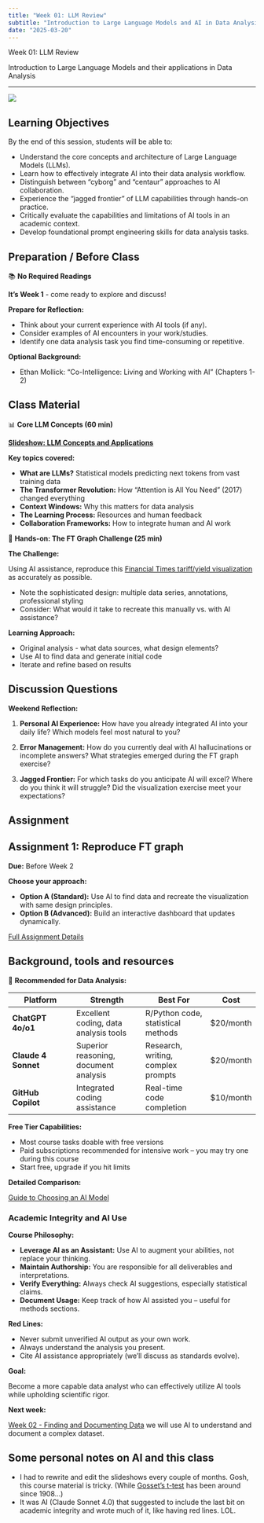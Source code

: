 ```yaml
---
title: "Week 01: LLM Review"
subtitle: "Introduction to Large Language Models and AI in Data Analysis"
date: "2025-03-20"
---
```


::: {.hero-section}
::: {.container}
::: {.hero-title}
Week 01: LLM Review
:::
::: {.hero-subtitle}
Introduction to Large Language Models and their applications in Data Analysis
:::
:::
:::

---


![](../images/week1_pic.png)

## Learning Objectives

By the end of this session, students will be able to:

- Understand the core concepts and architecture of Large Language Models (LLMs).
- Learn how to effectively integrate AI into their data analysis workflow.
- Distinguish between "cyborg" and "centaur" approaches to AI collaboration.
- Experience the "jagged frontier" of LLM capabilities through hands-on practice.
- Critically evaluate the capabilities and limitations of AI tools in an academic context.
- Develop foundational prompt engineering skills for data analysis tasks.

## Preparation / Before Class

::: {.week-card .card}
::: {.card-header}
📚 **No Required Readings**
:::
::: {.card-body}
**It's Week 1** - come ready to explore and discuss!

**Prepare for Reflection:**

- Think about your current experience with AI tools (if any).
- Consider examples of AI encounters in your work/studies.
- Identify one data analysis task you find time-consuming or repetitive.

**Optional Background:**

- Ethan Mollick: "Co-Intelligence: Living and Working with AI" (Chapters 1-2)
:::
:::


## Class Material

::: {.week-card .card}
::: {.card-header}
📊 **Core LLM Concepts (60 min)**
:::
::: {.card-body}
**[Slideshow: LLM Concepts and Applications](https://gabors-data-analysis.com/courses/da-w-ai-2025/da-w-ai-01-llm-course.html)**

**Key topics covered:**

- **What are LLMs?** Statistical models predicting next tokens from vast training data
- **The Transformer Revolution:** How "Attention is All You Need" (2017) changed everything
- **Context Windows:** Why this matters for data analysis
- **The Learning Process:** Resources and human feedback
- **Collaboration Frameworks:** How to integrate human and AI work

:::
:::

::: {.week-card .card}
::: {.card-header}
🔧 **Hands-on: The FT Graph Challenge (25 min)**
:::
::: {.card-body}
**The Challenge:**

Using AI assistance, reproduce this [Financial Times tariff/yield visualization](assets/ft-liberation-day-usd-yield-2025-04-11.jpg) as accurately as possible.

- Note the sophisticated design: multiple data series, annotations, professional styling
- Consider: What would it take to recreate this manually vs. with AI assistance?

**Learning Approach:**

- Original analysis - what data sources, what design elements?
- Use AI to find data and generate initial code
- Iterate and refine based on results

:::
:::

## Discussion Questions

**Weekend Reflection:**

1.  **Personal AI Experience:** How have you already integrated AI into your daily life? Which models feel most natural to you?

2.  **Error Management:** How do you currently deal with AI hallucinations or incomplete answers? What strategies emerged during the FT graph exercise?

3.  **Jagged Frontier:** For which tasks do you anticipate AI will excel? Where do you think it will struggle? Did the visualization exercise meet your expectations?

## Assignment

::: {.callout-note icon="📝"}
## Assignment 1: Reproduce FT graph

**Due:** Before Week 2

**Choose your approach:**

- **Option A (Standard):** Use AI to find data and recreate the visualization with same design principles.
- **Option B (Advanced):** Build an interactive dashboard that updates dynamically.

[Full Assignment Details](../assignments/assignment_01.html){.assignment-badge}
:::

## Background, tools and resources

🤖 **Recommended for Data Analysis:**

| Platform | Strength | Best For | Cost |
|----------|-----------|----------|------|
| **ChatGPT 4o/o1** | Excellent coding, data analysis tools | R/Python code, statistical methods | $20/month |
| **Claude 4 Sonnet** | Superior reasoning, document analysis | Research, writing, complex prompts | $20/month |
| **GitHub Copilot** | Integrated coding assistance | Real-time code completion | $10/month |

**Free Tier Capabilities:**

- Most course tasks doable with free versions
- Paid subscriptions recommended for intensive work -- you may try one during this course
- Start free, upgrade if you hit limits

**Detailed Comparison:**

[Guide to Choosing an AI Model](assets/which-ai.html)

### Academic Integrity and AI Use

**Course Philosophy:**

- **Leverage AI as an Assistant:** Use AI to augment your abilities, not replace your thinking.
- **Maintain Authorship:** You are responsible for all deliverables and interpretations.
- **Verify Everything:** Always check AI suggestions, especially statistical claims.
- **Document Usage:** Keep track of how AI assisted you -- useful for methods sections.

**Red Lines:**

- Never submit unverified AI output as your own work.
- Always understand the analysis you present.
- Cite AI assistance appropriately (we'll discuss as standards evolve).

**Goal:**

Become a more capable data analyst who can effectively utilize AI tools while upholding scientific rigor.

**Next week:**

[Week 02 - Finding and Documenting Data](../week02/) we will use AI to understand and document a complex dataset.

## Some personal notes on AI and this class

* I had to rewrite and edit the slideshows every couple of months. Gosh, this course material is tricky. (While [Gosset's t-test](https://en.wikipedia.org/wiki/Student%27s_t-test) has been around since 1908...)
* It was AI (Claude Sonnet 4.0) that suggested to include the last bit on academic integrity and wrote much of it, like having red lines. LOL.